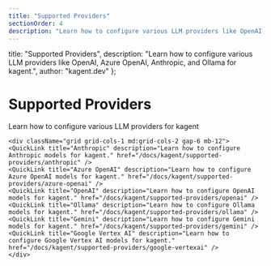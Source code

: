 ```yaml
---
title: "Supported Providers"
sectionOrder: 4
description: "Learn how to configure various LLM providers like OpenAI, Azure OpenAI, Anthropic, and Ollama for kagent."
---
```


  title: "Supported Providers",
  description: "Learn how to configure various LLM providers like OpenAI, Azure OpenAI, Anthropic, and Ollama for kagent.",
  author: "kagent.dev"
};


<div className="max-w-3xl mx-auto">
    <div className="text-center mb-12">
    <h1 className="text-4xl font-bold mb-4">Supported Providers</h1>
    <p className="text-xl text-gray-400 mb-8">Learn how to configure various LLM providers for kagent</p>
    </div>

    <div className="grid grid-cols-1 md:grid-cols-2 gap-6 mb-12">
    <QuickLink title="Anthropic" description="Learn how to configure Anthropic models for kagent." href="/docs/kagent/supported-providers/anthropic" />
    <QuickLink title="Azure OpenAI" description="Learn how to configure Azure OpenAI models for kagent." href="/docs/kagent/supported-providers/azure-openai" />
    <QuickLink title="OpenAI" description="Learn how to configure OpenAI models for kagent." href="/docs/kagent/supported-providers/openai" />
    <QuickLink title="Ollama" description="Learn how to configure Ollama models for kagent." href="/docs/kagent/supported-providers/ollama" />
    <QuickLink title="Gemini" description="Learn how to configure Gemini models for kagent." href="/docs/kagent/supported-providers/gemini" />
    <QuickLink title="Google Vertex AI" description="Learn how to configure Google Vertex AI models for kagent." href="/docs/kagent/supported-providers/google-vertexai" />
    </div>
</div>

